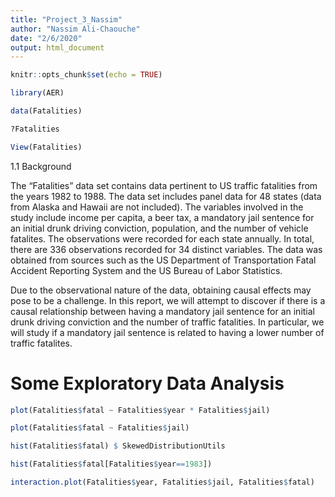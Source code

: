 ```yaml
---
title: "Project_3_Nassim"
author: "Nassim Ali-Chaouche"
date: "2/6/2020"
output: html_document
---
```


```r
knitr::opts_chunk$set(echo = TRUE)
```

```r
library(AER)
```

```r
data(Fatalities)

```

```r
?Fatalities
```

```r
View(Fatalities)
```


1.1 Background

The "Fatalities" data set contains data pertinent to US traffic fatalities from the years 1982 to 1988. The data set includes panel data for 48 states (data from Alaska and Hawaii are not included). The variables involved in the study include income per capita, a beer tax, a mandatory jail sentence for an initial drunk driving conviction, population, and the number of vehicle fatalites. The observations were recorded for each state annually. In total, there are 336 observations recorded for 34 distinct variables. The data was obtained from sources such as the US Department of Transportation Fatal Accident Reporting System and the US Bureau of Labor Statistics. 

Due to the observational nature of the data, obtaining causal effects may pose to be a challenge. In this report, we will attempt to discover if there is a causal relationship between having a mandatory jail sentence for an initial drunk driving conviction and the number of traffic fatalities. In particular, we will study if a mandatory jail sentence is related to having a lower number of traffic fatalites. 



# Some Exploratory Data Analysis

```r
plot(Fatalities$fatal ~ Fatalities$year * Fatalities$jail)
```


```r
plot(Fatalities$fatal ~ Fatalities$jail)
```

```r
hist(Fatalities$fatal) $ SkewedDistributionUtils
```

```r
hist(Fatalities$fatal[Fatalities$year==1983])
```

```r
interaction.plot(Fatalities$year, Fatalities$jail, Fatalities$fatal)
```


